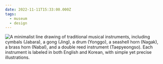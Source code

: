 ```yaml
---
date: 2022-11-11T15:33:00.000Z
tags:
  - museum
  - design
---
```

![A minimalist line drawing of traditional musical instruments, including cymbals (Jabara), a gong (Jing), a drum (Yonggo), a seashell horn (Nagak), a brass horn (Nabal), and a double reed instrument (Taepyeongso). Each instrument is labeled in both English and Korean, with simple yet precise illustrations.](/assets/art/20221111-instruments.jpg)
